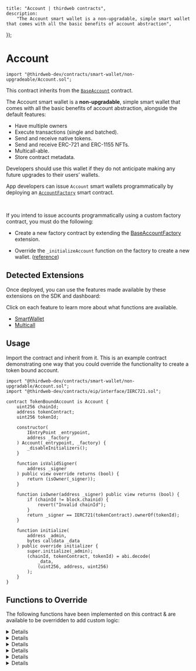 
	title: "Account | thirdweb contracts",
	description:
		"The Account smart wallet is a non-upgradable, simple smart wallet that comes with all the basic benefits of account abstraction",
});

# Account

```solidity
import "@thirdweb-dev/contracts/smart-wallet/non-upgradeable/Account.sol";
```

This contract inherits from the [`BaseAccount`](/contracts/build/extensions/erc-4337/SmartWallet) contract.

The Account smart wallet is a **non-upgradable**, simple smart wallet that comes with all the basic benefits of account abstraction,
alongside the default features:

- Have multiple owners
- Execute transactions (single and batched).
- Send and receive native tokens.
- Send and receive ERC-721 and ERC-1155 NFTs.
- Multicall-able.
- Store contract metadata.

Developers should use this wallet if they do not anticipate making any future upgrades to their users’ wallets.

App developers can issue `Account` smart wallets programmatically by deploying an [`AccountFactory`](/contracts/build/base-contracts/erc-4337/account-factory) smart contract.

<GithubButtonLink href="https://github.com/thirdweb-dev/contracts/blob/main/contracts/prebuilts/account/non-upgradeable/Account.sol" />

<br />

<Callout title="Issue accounts programatically" variant="info" >

If you intend to issue accounts programmatically using a custom factory contract, you must do the following:

- Create a new factory contract by extending the [BaseAccountFactory](/contracts/build/extensions/erc-4337/SmartWallet-factory) extension.

- Override the `_initializeAccount` function on the factory to create a new wallet. ([reference](https://github.com/thirdweb-dev/contracts/blob/main/contracts/smart-wallet/non-upgradeable/AccountFactory.sol#L36))

</Callout>

## Detected Extensions

Once deployed, you can use the features made available by these extensions on the SDK and dashboard:

Click on each feature to learn more about what functions are available.

- [SmartWallet](/contracts/build/extensions/erc-4337/SmartWallet)
- [Multicall](/contracts/build/extensions/general/Multicall)

## Usage

Import the contract and inherit from it. This is an example contract demonstrating one way that you could override the functionality to create a token bound account.

```solidity
import "@thirdweb-dev/contracts/smart-wallet/non-upgradable/Account.sol";
import "@thirdweb-dev/contracts/eip/interface/IERC721.sol";

contract TokenBoundAccount is Account {
    uint256 chainId;
    address tokenContract;
    uint256 tokenId;

    constructor(
        IEntryPoint _entrypoint,
        address _factory
    ) Account(_entrypoint, _factory) {
        _disableInitializers();
    }

    function isValidSigner(
        address _signer
    ) public view override returns (bool) {
        return (isOwner(_signer));
    }

    function isOwner(address _signer) public view returns (bool) {
        if (chainId != block.chainid) {
            revert("Invalid chainId");
        }
        return _signer == IERC721(tokenContract).ownerOf(tokenId);
    }

    function initialize(
        address _admin,
        bytes calldata _data
    ) public override initializer {
        super.initialize(_admin);
        (chainId, tokenContract, tokenId) = abi.decode(
            _data,
            (uint256, address, uint256)
        );
    }
}
```

## Functions to Override

The following functions have been implemented on this contract & are available to be overridden to add custom logic:

<Details id="initialize" summary="initialize">

Initializes the smart contract wallet.

```solidity
function initialize(address _defaultAdmin, bytes calldata _data) public virtual initializer {
    _setupRole(DEFAULT_ADMIN_ROLE, _defaultAdmin);
}
```

#### \_defaultAdmin

The account admin. Must be of type `address`.

#### \_data

The abi encoded data to initialize the contract with. Must be of type `bytes`.

</Details>

<Details id="getImplementationForFunction" summary="getImplementationForFunction">

Returns the extension implementation address, stored in router, for the given function.

```solidity
function getImplementationForFunction(bytes4 _functionSelector) public view virtual override returns (address) {
    address impl = getExtensionForFunction(_functionSelector).implementation;
    return impl != address(0) ? impl : defaultExtension;
}
```

#### \_functionSelector

The function selector to get the extension implementation address. Must be of type `bytes4`.

</Details>

<Details id="isValidSigner" summary="isValidSigner">

Returns whether a signer is authorized to perform transactions using the wallet.

```solidity
function isValidSigner(address _signer) public view virtual returns (bool) {
    return _hasRole(SIGNER_ROLE, _signer) || _hasRole(DEFAULT_ADMIN_ROLE, _signer);
}
```

#### \_signer

The signer to check authorization for. Must be of type `address`.

</Details>

<Details id="entryPoint" summary="entryPoint">

Returns the entry point contract address.

```solidity
function entryPoint() public view virtual override returns (IEntryPoint) {
    return entrypointContract;
}
```

</Details>

<Details id="_canSetExtension" summary="_canSetExtension">

Returns whether an extension can be set in the given execution context.

```solidity
function _canSetExtension() internal view virtual override returns (bool) {
    return _hasRole(EXTENSION_ADMIN_ROLE, msg.sender);
}
```

</Details>

<Details id="_validatesSignature" summary="_validatesSignature">
Validates the signature of a user operation.

```solidity
function _validateSignature(UserOperation calldata userOp, bytes32 userOpHash)
    internal
    virtual
    override
    returns (uint256 validationData)
{
    bytes32 hash = userOpHash.toEthSignedMessageHash();
    address signer = hash.recover(userOp.signature);

    if (!isValidSigner(signer)) return SIG_VALIDATION_FAILED;
    return 0;
}
```

</Details>
